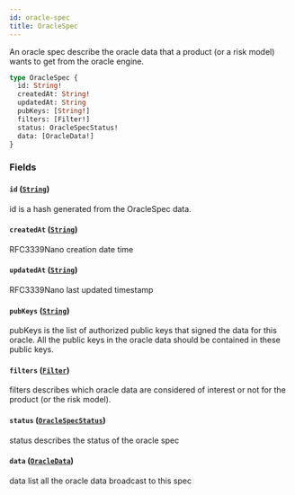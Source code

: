 ```yaml
---
id: oracle-spec
title: OracleSpec
---
```



An oracle spec describe the oracle data that a product (or a risk model)
wants to get from the oracle engine.

```graphql
type OracleSpec {
  id: String!
  createdAt: String!
  updatedAt: String
  pubKeys: [String!]
  filters: [Filter!]
  status: OracleSpecStatus!
  data: [OracleData!]
}
```


### Fields

#### `id` ([`String`](/docs/mainnet/graphql/scalars/string))

id is a hash generated from the OracleSpec data.


#### `createdAt` ([`String`](/docs/mainnet/graphql/scalars/string))

RFC3339Nano creation date time


#### `updatedAt` ([`String`](/docs/mainnet/graphql/scalars/string))

RFC3339Nano last updated timestamp


#### `pubKeys` ([`String`](/docs/mainnet/graphql/scalars/string))

pubKeys is the list of authorized public keys that signed the data for this
oracle. All the public keys in the oracle data should be contained in these
public keys.


#### `filters` ([`Filter`](/docs/mainnet/graphql/objects/filter))

filters describes which oracle data are considered of interest or not for
the product (or the risk model).


#### `status` ([`OracleSpecStatus`](/docs/mainnet/graphql/enums/oracle-spec-status))

status describes the status of the oracle spec


#### `data` ([`OracleData`](/docs/mainnet/graphql/objects/oracle-data))

data list all the oracle data broadcast to this spec




